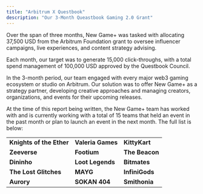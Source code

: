 ```yaml
---
title: "Arbitrum X Questbook"
description: "Our 3-Month Queastbook Gaming 2.0 Grant"
---
```


Over the span of three months, New Game+ was tasked with allocating 37,500 USD from the Arbitrum Foundation grant to oversee influencer campaigns, live experiences, and content strategy advising.&#x20;


Each month, our target was to generate 15,000 click-throughs, with a total spend management of 100,000 USD approved by the Questbook Council.


In the 3-month period, our team engaged with every major web3 gaming ecosystem or studio on Arbitrum. Our solution was to offer New Game+ as a strategy partner, developing creative approaches and managing creators, organizations, and events for their upcoming releases.



At the time of this report being written, the New Game+ team has worked with and is currently working with a total of 15 teams that held an event in the past month or plan to launch an event in the next month. The full list is below:

|                          |                   |                |
| ------------------------ | ----------------- | -------------- |
| **Knights of the Ether** | **Valeria Games** | **KittyKart**  |
| **Zeeverse**             | **Footium**       | **The Beacon** |
| **Dininho**              | **Loot Legends**  | **Bitmates**   |
| **The Lost Glitches**    | **MAYG**          | **InfiniGods** |
| **Aurory**               | **SOKAN 404**     | **Smithonia**  |